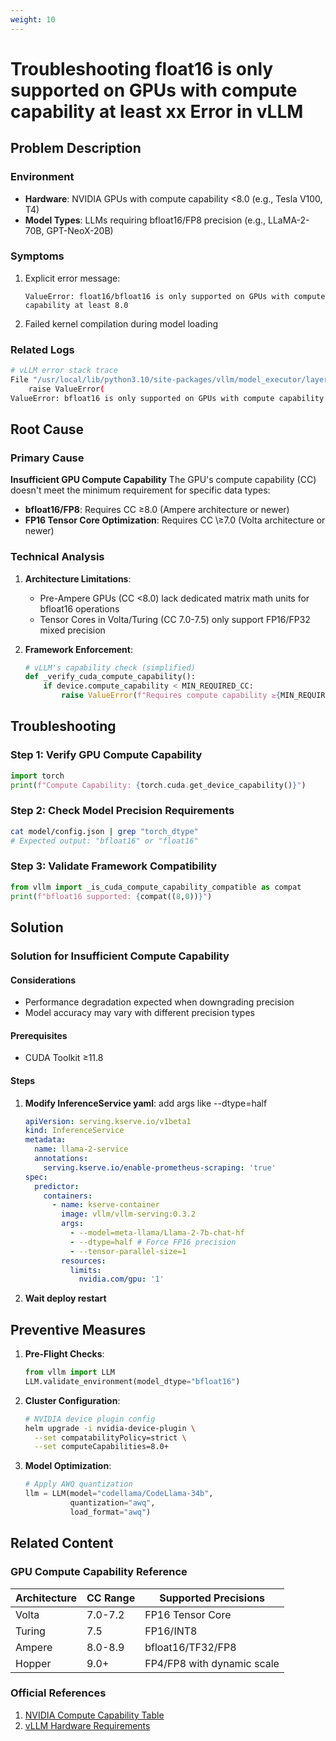 ```yaml
---
weight: 10
---
```


# Troubleshooting float16 is only supported on GPUs with compute capability at least xx Error in vLLM

## Problem Description

### Environment

- **Hardware**: NVIDIA GPUs with compute capability \<8.0 (e.g., Tesla V100, T4)
- **Model Types**: LLMs requiring bfloat16/FP8 precision (e.g., LLaMA-2-70B, GPT-NeoX-20B)

### Symptoms

1. Explicit error message:
   ```
   ValueError: float16/bfloat16 is only supported on GPUs with compute capability at least 8.0
   ```
2. Failed kernel compilation during model loading

### Related Logs

```bash
# vLLM error stack trace
File "/usr/local/lib/python3.10/site-packages/vllm/model_executor/layers/quantization/__init__.py", line 37, in _verify_cuda_compute_capability
    raise ValueError(
ValueError: bfloat16 is only supported on GPUs with compute capability at least 8.0. Current GPU: Tesla V100-PCIE-16GB, compute capability 7.0
```

## Root Cause

### Primary Cause

**Insufficient GPU Compute Capability**
The GPU's compute capability (CC) doesn't meet the minimum requirement for specific data types:

- **bfloat16/FP8**: Requires CC ≥8.0 (Ampere architecture or newer)
- **FP16 Tensor Core Optimization**: Requires CC \≥7.0 (Volta architecture or newer)

### Technical Analysis

1. **Architecture Limitations**:
   - Pre-Ampere GPUs (CC \<8.0) lack dedicated matrix math units for bfloat16 operations
   - Tensor Cores in Volta/Turing (CC 7.0-7.5) only support FP16/FP32 mixed precision

2. **Framework Enforcement**:
   ```python
   # vLLM's capability check (simplified)
   def _verify_cuda_compute_capability():
       if device.compute_capability < MIN_REQUIRED_CC:
           raise ValueError(f"Requires compute capability ≥{MIN_REQUIRED_CC}")
   ```

## Troubleshooting

### Step 1: Verify GPU Compute Capability

```python
import torch
print(f"Compute Capability: {torch.cuda.get_device_capability()}")
```

### Step 2: Check Model Precision Requirements

```bash
cat model/config.json | grep "torch_dtype"
# Expected output: "bfloat16" or "float16"
```

### Step 3: Validate Framework Compatibility

```python
from vllm import _is_cuda_compute_capability_compatible as compat
print(f"bfloat16 supported: {compat((8,0))}")
```

## Solution

### Solution for Insufficient Compute Capability

#### Considerations

- Performance degradation expected when downgrading precision
- Model accuracy may vary with different precision types

#### Prerequisites

- CUDA Toolkit ≥11.8

#### Steps

1. **Modify InferenceService yaml**:
   add args like --dtype=half
   ```yaml
   apiVersion: serving.kserve.io/v1beta1
   kind: InferenceService
   metadata:
     name: llama-2-service
     annotations:
       serving.kserve.io/enable-prometheus-scraping: 'true'
   spec:
     predictor:
       containers:
         - name: kserve-container
           image: vllm/vllm-serving:0.3.2
           args:
             - --model=meta-llama/Llama-2-7b-chat-hf
             - --dtype=half # Force FP16 precision
             - --tensor-parallel-size=1
           resources:
             limits:
               nvidia.com/gpu: '1'
   ```
2. **Wait deploy restart**

## Preventive Measures

1. **Pre-Flight Checks**:

   ```python
   from vllm import LLM
   LLM.validate_environment(model_dtype="bfloat16")
   ```

2. **Cluster Configuration**:

   ```bash
   # NVIDIA device plugin config
   helm upgrade -i nvidia-device-plugin \
     --set compatabilityPolicy=strict \
     --set computeCapabilities=8.0+
   ```

3. **Model Optimization**:

   ```python
   # Apply AWQ quantization
   llm = LLM(model="codellama/CodeLlama-34b",
             quantization="awq",
             load_format="awq")
   ```

## Related Content

### GPU Compute Capability Reference

| Architecture | CC Range | Supported Precisions       |
| ------------ | -------- | -------------------------- |
| Volta        | 7.0-7.2  | FP16 Tensor Core           |
| Turing       | 7.5      | FP16/INT8                  |
| Ampere       | 8.0-8.9  | bfloat16/TF32/FP8          |
| Hopper       | 9.0+     | FP4/FP8 with dynamic scale |

### Official References

1. [NVIDIA Compute Capability Table](https://developer.nvidia.com/cuda-gpus)
2. [vLLM Hardware Requirements](https://docs.vllm.ai/en/latest/getting_started/installation.html)
